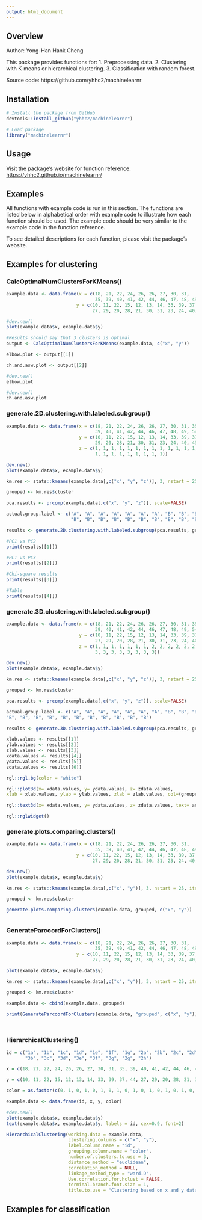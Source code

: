 ```yaml
---
output: html_document
---
```


<!-- README.md is generated from README.Rmd. Please edit that file -->


## Overview

Author: Yong-Han Hank Cheng

This package provides functions for:
1. Preprocessing data.
2. Clustering with K-means or hierarchical clustering.
3. Classification with random forest.

Source code: https://github.com/yhhc2/machinelearnr

## Installation

```r
# Install the package from GitHub
devtools::install_github("yhhc2/machinelearnr")
```

```r
# Load package
library("machinelearnr")
```

## Usage

Visit the package's website for function reference: <https://yhhc2.github.io/machinelearnr/>

## Examples

All functions with example code is run in this section. The functions are
listed below in alphabetical order with example code to illustrate
how each function should be used. The example code should be very similar
to the example code in the function reference. 

To see detailed descriptions for each function, please visit the package's website.

## Examples for clustering

### CalcOptimalNumClustersForKMeans()
```r

example.data <- data.frame(x = c(18, 21, 22, 24, 26, 26, 27, 30, 31,
                                 35, 39, 40, 41, 42, 44, 46, 47, 48, 49, 54, 35, 30),
                          y = c(10, 11, 22, 15, 12, 13, 14, 33, 39, 37, 44,
                                27, 29, 20, 28, 21, 30, 31, 23, 24, 40, 45))

#dev.new()
plot(example.data$x, example.data$y)

#Results should say that 3 clusters is optimal
output <- CalcOptimalNumClustersForKMeans(example.data, c("x", "y"))

elbow.plot <- output[[1]]

ch.and.asw.plot <- output[[2]]

#dev.new()
elbow.plot

#dev.new()
ch.and.asw.plot


```

### generate.2D.clustering.with.labeled.subgroup()
```r

example.data <- data.frame(x = c(18, 21, 22, 24, 26, 26, 27, 30, 31, 35,
                                 39, 40, 41, 42, 44, 46, 47, 48, 49, 54, 35, 30),
                           y = c(10, 11, 22, 15, 12, 13, 14, 33, 39, 37, 44, 27,
                                 29, 20, 28, 21, 30, 31, 23, 24, 40, 45),
                           z = c(1, 1, 1, 1, 1, 1, 1, 1, 1, 1, 1, 1, 1,
                                 1, 1, 1, 1, 1, 1, 1, 1, 1))

dev.new()
plot(example.data$x, example.data$y)

km.res <- stats::kmeans(example.data[,c("x", "y", "z")], 3, nstart = 25, iter.max=10)

grouped <- km.res$cluster

pca.results <- prcomp(example.data[,c("x", "y", "z")], scale=FALSE)

actual.group.label <- c("A", "A", "A", "A", "A", "A", "A", "B", "B", "B", "B", 
                        "B", "B", "B", "B", "B", "B", "B", "B", "B", "B", "B")

results <- generate.2D.clustering.with.labeled.subgroup(pca.results, grouped, actual.group.label)

#PC1 vs PC2
print(results[[1]])

#PC1 vs PC3
print(results[[2]])

#Chi-square results
print(results[[3]])

#Table
print(results[[4]])


```

### generate.3D.clustering.with.labeled.subgroup()

```r

example.data <- data.frame(x = c(18, 21, 22, 24, 26, 26, 27, 30, 31, 35,
                                 39, 40, 41, 42, 44, 46, 47, 48, 49, 54, 35, 30),
                           y = c(10, 11, 22, 15, 12, 13, 14, 33, 39, 37, 44,
                                 27, 29, 20, 28, 21, 30, 31, 23, 24, 40, 45),
                           z = c(1, 1, 1, 1, 1, 1, 1, 2, 2, 2, 2, 2, 2, 3,
                                 3, 3, 3, 3, 3, 3, 3, 3))

dev.new()
plot(example.data$x, example.data$y)

km.res <- stats::kmeans(example.data[,c("x", "y", "z")], 3, nstart = 25, iter.max=10)

grouped <- km.res$cluster

pca.results <- prcomp(example.data[,c("x", "y", "z")], scale=FALSE)

actual.group.label <- c("A", "A", "A", "A", "A", "A", "A", "B", "B", "B", "B", 
"B", "B", "B", "B", "B", "B", "B", "B", "B", "B", "B")

results <- generate.3D.clustering.with.labeled.subgroup(pca.results, grouped, actual.group.label)

xlab.values <- results[[1]]
ylab.values <- results[[2]]
zlab.values <- results[[3]]
xdata.values <- results[[4]]
ydata.values <- results[[5]]
zdata.values <- results[[6]]

rgl::rgl.bg(color = "white")

rgl::plot3d(x= xdata.values, y= ydata.values, z= zdata.values,
xlab = xlab.values, ylab = ylab.values, zlab = zlab.values, col=(grouped+1), pch=20, cex=2)

rgl::text3d(x= xdata.values, y= ydata.values, z= zdata.values, text= actual.group.label, cex=1)

rgl::rglwidget()


```


### generate.plots.comparing.clusters()
```r


example.data <- data.frame(x = c(18, 21, 22, 24, 26, 26, 27, 30, 31,
                                 35, 39, 40, 41, 42, 44, 46, 47, 48, 49, 54, 35, 30),
                          y = c(10, 11, 22, 15, 12, 13, 14, 33, 39, 37, 44,
                                27, 29, 20, 28, 21, 30, 31, 23, 24, 40, 45))

dev.new()
plot(example.data$x, example.data$y)

km.res <- stats::kmeans(example.data[,c("x", "y")], 3, nstart = 25, iter.max=10)

grouped <- km.res$cluster

generate.plots.comparing.clusters(example.data, grouped, c("x", "y"))



```

### GenerateParcoordForClusters()
```r


example.data <- data.frame(x = c(18, 21, 22, 24, 26, 26, 27, 30, 31,
                                 35, 39, 40, 41, 42, 44, 46, 47, 48, 49, 54, 35, 30),
                          y = c(10, 11, 22, 15, 12, 13, 14, 33, 39, 37, 44,
                                27, 29, 20, 28, 21, 30, 31, 23, 24, 40, 45))

plot(example.data$x, example.data$y)

km.res <- stats::kmeans(example.data[,c("x", "y")], 3, nstart = 25, iter.max=10)

grouped <- km.res$cluster

example.data <- cbind(example.data, grouped)

print(GenerateParcoordForClusters(example.data, "grouped", c("x", "y")))




```

### HierarchicalClustering()
```r


id = c("1a", "1b", "1c", "1d", "1e", "1f", "1g", "2a", "2b", "2c", "2d", "3h", "3i", "3a",
       "3b", "3c", "3d", "3e", "3f", "3g", "2g", "2h")

x = c(18, 21, 22, 24, 26, 26, 27, 30, 31, 35, 39, 40, 41, 42, 44, 46, 47, 48, 49, 54, 35, 30)

y = c(10, 11, 22, 15, 12, 13, 14, 33, 39, 37, 44, 27, 29, 20, 28, 21, 30, 31, 23, 24, 40, 45)

color = as.factor(c(0, 1, 0, 1, 0, 1, 0, 1, 0, 1, 0, 1, 0, 1, 0, 1, 0, 1, 0, 1, 0, 1))

example.data <- data.frame(id, x, y, color)

#dev.new()
plot(example.data$x, example.data$y)
text(example.data$x, example.data$y, labels = id, cex=0.9, font=2)

HierarchicalClustering(working.data = example.data,
                       clustering.columns = c("x", "y"),
                       label.column.name = "id",
                       grouping.column.name = "color",
                       number.of.clusters.to.use = 3,
                       distance_method = "euclidean",
                       correlation_method = NULL,
                       linkage_method_type = "ward.D",
                       Use.correlation.for.hclust = FALSE,
                       terminal.branch.font.size = 1,
                       title.to.use = "Clustering based on x and y data")

```


## Examples for classification


